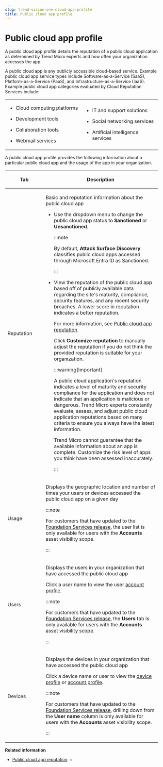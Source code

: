 ```yaml
---
slug: trend-vision-one-cloud-app-profile
title: Public cloud app profile
---
```

# Public cloud app profile

A public cloud app profile details the reputation of a public cloud application as determined by Trend Micro experts and how often your organization accesses the app.

A public cloud app is any publicly accessible cloud-based service. Example public cloud app service types include Software-as-a-Service (SaaS), Platform-as-a-Service (PaaS), and Infrastructure-as-a-Service (IaaS). Example public cloud app categories evaluated by Cloud Reputation Services include:

<table>
<colgroup>
<col style="width: 50%" />
<col style="width: 50%" />
</colgroup>
<tbody>
<tr>
<td><ul>
<li><p>Cloud computing platforms</p></li>
<li><p>Development tools</p></li>
<li><p>Collaboration tools</p></li>
<li><p>Webmail services</p></li>
</ul></td>
<td><ul>
<li><p>IT and support solutions</p></li>
<li><p>Social networking services</p></li>
<li><p>Artificial intelligence services</p></li>
</ul></td>
</tr>
</tbody>
</table>

A public cloud app profile provides the following information about a particular public cloud app and the usage of the app in your organization.

<table>
<colgroup>
<col style="width: 25%" />
<col style="width: 75%" />
</colgroup>
<thead>
<tr>
<th><p>Tab</p></th>
<th><p>Description</p></th>
</tr>
</thead>
<tbody>
<tr>
<td><p>Reputation</p></td>
<td><p>Basic and reputation information about the public cloud app</p>
<ul>
<li><p>Use the dropdown menu to change the public cloud app status to <strong>Sanctioned</strong> or <strong>Unsanctioned</strong>.</p>


:::note

<p>By default, <strong>Attack Surface Discovery</strong> classifies public cloud apps accessed through Microsoft Entra ID as Sanctioned.</p>


:::

</li>
<li><p>View the reputation of the public cloud app based off of publicly available data regarding the site's maturity, compliance, security features, and any recent security breaches. A lower score in reputation indicates a better reputation.</p>
<p>For more information, see <a href="trend-vision-one-cloud-app-risk-levels">Public cloud app reputation</a>.</p>
<p>Click <strong>Customize reputation</strong> to manually adjust the reputation if you do not think the provided reputation is suitable for your organization.</p>


:::warning[Important]

<p>A public cloud application's reputation indicates a level of maturity and security compliance for the application and does not indicate that an application is malicious or dangerous. Trend Micro experts constantly evaluate, assess, and adjust public cloud application reputations based on many criteria to ensure you always have the latest information.</p>
<p>Trend Micro cannot guarantee that the available information about an app is complete. Customize the risk level of apps you think have been assessed inaccurately.</p>


:::

</li>
</ul></td>
</tr>
<tr>
<td><p>Usage</p></td>
<td><p>Displays the geographic location and number of times your users or devices accessed the public cloud app on a given day</p>


:::note

<p>For customers that have updated to the <a href="trend-vision-one-update-foundation-services-release">Foundation Services release</a>, the user list is only available for users with the <strong>Accounts</strong> asset visibility scope.</p>


:::

</td>
</tr>
<tr>
<td><p>Users</p></td>
<td><p>Displays the users in your organization that have accessed the public cloud app</p>
<p>Click a user name to view the user <a href="trend-vision-one-account-profile">account profile</a>.</p>


:::note

<p>For customers that have updated to the <a href="trend-vision-one-update-foundation-services-release">Foundation Services release</a>, the <strong>Users</strong> tab is only available for users with the <strong>Accounts</strong> asset visibility scope.</p>


:::

</td>
</tr>
<tr>
<td><p>Devices</p></td>
<td><p>Displays the devices in your organization that have accessed the public cloud app</p>
<p>Click a device name or user to view the <a href="trend-vision-one-device-profile">device profile</a> or <a href="trend-vision-one-account-profile">account profile</a>.</p>


:::note

<p>For customers that have updated to the <a href="trend-vision-one-update-foundation-services-release">Foundation Services release</a>, drilling down from the <strong>User name</strong> column is only available for users with the <strong>Accounts</strong> asset visibility scope.</p>


:::

</td>
</tr>
</tbody>
</table>

**Related information**

- [Public cloud app reputation](cloud-app-risk-levels.md "Trend Micro experts constantly evaluate, assess, and adjust public cloud application reputation based on multiple criteria to ensure that customers always have the latest information.")
:::
